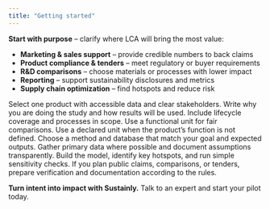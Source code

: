 ```yaml
---
title: "Getting started"
---
```


**Start with purpose** – clarify where LCA will bring the most value:

- **Marketing & sales support** – provide credible numbers to back claims
- **Product compliance & tenders** – meet regulatory or buyer requirements
- **R&D comparisons** – choose materials or processes with lower impact
- **Reporting** – support sustainability disclosures and metrics
- **Supply chain optimization** – find hotspots and reduce risk

<Steps>
  <Step title="Choose a pilot product🎯">
    Select one product with accessible data and clear stakeholders.
  </Step>
  <Step title="Define goal and scope📝">
    Write why you are doing the study and how results will be used. Include lifecycle coverage and processes in scope.
  </Step>
  <Step title="Set the unit⚖️">
    Use a functional unit for fair comparisons. Use a declared unit when the product’s function is not defined.
  </Step>
  <Step title="Pick method and database🧰 ">
    Choose a method and database that match your goal and expected outputs.
  </Step>
  <Step title="Collect primary data and list assumptions🧾">
    Gather primary data where possible and document assumptions transparently.
  </Step>
  <Step title="Model, find hotspots, check sensitivities🔍">
    Build the model, identify key hotspots, and run simple sensitivity checks.
  </Step>
  <Step title="Prepare for external use if needed✅ ">
    If you plan public claims, comparisons, or tenders, prepare verification and documentation according to the rules.
  </Step>
</Steps>

**Turn intent into impact with Sustainly.** Talk to an expert and start your pilot today.